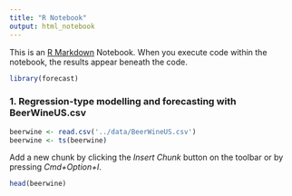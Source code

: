 ```yaml
---
title: "R Notebook"
output: html_notebook
---
```


This is an [R Markdown](http://rmarkdown.rstudio.com) Notebook. When you execute code within the notebook, the results appear beneath the code. 

```r
library(forecast)
```

### 1. Regression-type modelling and forecasting with BeerWineUS.csv

```r
beerwine <- read.csv('../data/BeerWineUS.csv')
beerwine <- ts(beerwine)
```

Add a new chunk by clicking the *Insert Chunk* button on the toolbar or by pressing *Cmd+Option+I*.

```r
head(beerwine)
```